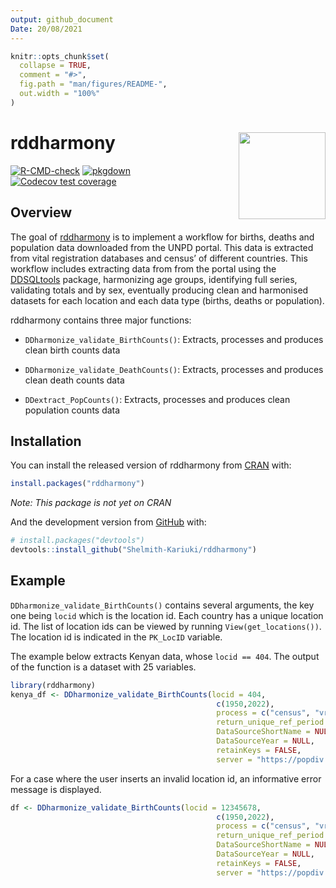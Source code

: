 ```yaml
---
output: github_document
Date: 20/08/2021
---
```


```r
knitr::opts_chunk$set(
  collapse = TRUE,
  comment = "#>",
  fig.path = "man/figures/README-",
  out.width = "100%"
)

```

# rddharmony <a href='https://github.com/Shelmith-Kariuki/rddharmony'><img src='docs/reference/figures/logo.png' align="right" width="139" /></a> 
<!-- badges: start -->
[![R-CMD-check](https://github.com/Shelmith-Kariuki/rddharmony/workflows/R-CMD-check/badge.svg)](https://github.com/Shelmith-Kariuki/rddharmony/actions)
[![pkgdown](https://github.com/Shelmith-Kariuki/rddharmony/actions/workflows/pkgdown.yaml/badge.svg)](https://github.com/Shelmith-Kariuki/rddharmony/actions)
  [![Codecov test coverage](https://codecov.io/gh/Shelmith-Kariuki/rddharmony/branch/master/graph/badge.svg)](https://codecov.io/gh/Shelmith-Kariuki/rddharmony?branch=master)

<!-- badges: end -->

## Overview

The goal of [rddharmony](https://github.com/Shelmith-Kariuki/rddharmony) is to implement a workflow for births, deaths and population data downloaded from the UNPD portal. This data is extracted from vital registration databases and census' of different countries. This workflow includes extracting data from from the portal using the [DDSQLtools](https://github.com/timriffe/DDSQLtools) package, harmonizing age groups, identifying full series, validating totals and by sex, eventually producing clean and harmonised datasets for each location and each data type (births, deaths or population).

rddharmony contains three major functions:

* `DDharmonize_validate_BirthCounts()`: Extracts, processes and produces clean birth counts data

* `DDharmonize_validate_DeathCounts()`: Extracts, processes and produces clean death counts data

* `DDextract_PopCounts()`: Extracts, processes and produces clean population counts data

## Installation

You can install the released version of rddharmony from [CRAN](https://CRAN.R-project.org) with:

``` r
install.packages("rddharmony")
```
_Note: This package is not yet on CRAN_

And the development version from [GitHub](https://github.com/) with:

``` r
# install.packages("devtools")
devtools::install_github("Shelmith-Kariuki/rddharmony")
```
## Example

`DDharmonize_validate_BirthCounts()` contains several arguments, the key one being `locid` which is the location id. Each country has a unique location id. The list of location ids can be viewed by running `View(get_locations())`. The location id is indicated in the `PK_LocID` variable.

The example below extracts Kenyan data, whose `locid == 404`. The output of the function is a dataset with 25 variables.


```r
library(rddharmony)
kenya_df <- DDharmonize_validate_BirthCounts(locid = 404,
                                              c(1950,2022),
                                              process = c("census", "vr"),
                                              return_unique_ref_period = TRUE,
                                              DataSourceShortName = NULL,
                                              DataSourceYear = NULL,
                                              retainKeys = FALSE,
                                              server = "https://popdiv.dfs.un.org/DemoData/api/")

```

For a case where the user inserts an invalid location id, an informative error message is displayed.

```r
df <- DDharmonize_validate_BirthCounts(locid = 12345678,
                                              c(1950,2022),
                                              process = c("census", "vr"),
                                              return_unique_ref_period = TRUE,
                                              DataSourceShortName = NULL,
                                              DataSourceYear = NULL,
                                              retainKeys = FALSE,
                                              server = "https://popdiv.dfs.un.org/DemoData/api/")

```
